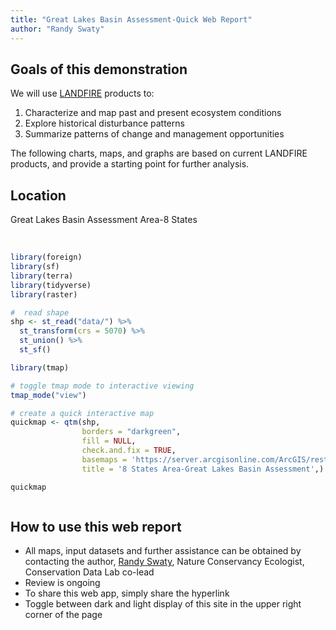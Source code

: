 ```yaml
---
title: "Great Lakes Basin Assessment-Quick Web Report"
author: "Randy Swaty"
---
```


## Goals of this demonstration

We will use [LANDFIRE](https://landfire.gov/){target="blank"} products to:

1. Characterize and map past and present ecosystem conditions
2. Explore historical disturbance patterns
3. Summarize patterns of change and management opportunities


The following charts, maps, and graphs are based on current LANDFIRE products, and provide a starting point for further analysis.

## Location

Great Lakes Basin Assessment Area-8 States


<br>

```r

library(foreign)
library(sf)
library(terra)
library(tidyverse)
library(raster)


```


```r
#  read shape
shp <- st_read("data/") %>% 
  st_transform(crs = 5070) %>%
  st_union() %>%
  st_sf()
```

```r
library(tmap)

# toggle tmap mode to interactive viewing
tmap_mode("view")

# create a quick interactive map
quickmap <- qtm(shp, 
                borders = "darkgreen", 
                fill = NULL, 
                check.and.fix = TRUE, 
                basemaps = 'https://server.arcgisonline.com/ArcGIS/rest/services/World_Topo_Map/MapServer/tile/{z}/{y}/{x}',
                title = '8 States Area-Great Lakes Basin Assessment',)

quickmap



```

## How to use this web report

* All maps, input datasets and further assistance can be obtained by contacting the author, [Randy Swaty](mailto:rswaty@tnc.org){target="blank"}, Nature Conservancy Ecologist, Conservation Data Lab co-lead
* Review is ongoing
* To share this web app, simply share the hyperlink
* Toggle between dark and light display of this site in the upper right corner of the page




